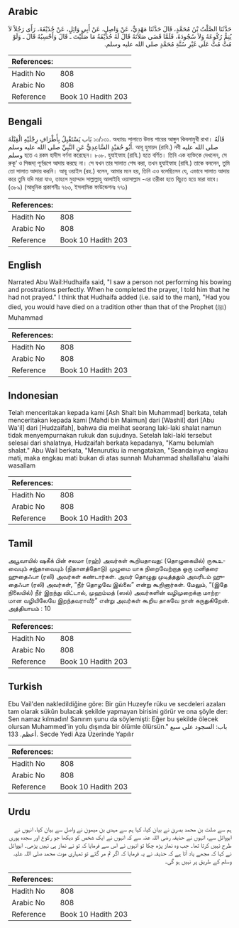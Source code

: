 ## Arabic


<div dir="rtl" lang="ar" style={{fontSize:'larger',backgroundColor:'#f8f9fa',padding:20}}>
حَدَّثَنَا الصَّلْتُ بْنُ مُحَمَّدٍ، قَالَ حَدَّثَنَا مَهْدِيٌّ، عَنْ وَاصِلٍ، عَنْ أَبِي وَائِلٍ، عَنْ حُذَيْفَةَ، رَأَى رَجُلاً لاَ يُتِمُّ رُكُوعَهُ وَلاَ سُجُودَهُ، فَلَمَّا قَضَى صَلاَتَهُ قَالَ لَهُ حُذَيْفَةُ مَا صَلَّيْتَ ـ قَالَ وَأَحْسِبُهُ قَالَ ـ وَلَوْ مُتَّ مُتَّ عَلَى غَيْرِ سُنَّةِ مُحَمَّدٍ صلى الله عليه وسلم‏.‏
</div>
<div style={{backgroundColor:'#f8f9fa',padding:20, marginBottom: 10}}><table> <thead> <tr> <th>References:</th> <th></th> </tr> </thead> <tbody><tr><td>Hadith No</td><td>808</td></tr><tr><td>Arabic No</td><td>808</td></tr><tr><td>Reference</td><td>Book 10 Hadith 203</td></tr></tbody></table></div>

## Bengali


<div dir="ltr" lang="bn" style={{fontSize:'larger',backgroundColor:'#f8f9fa',padding:20}}>
بَاب يَسْتَقْبِلُ بِأَطْرَافِ رِجْلَيْهِ الْقِبْلَةَ ১০/১৩১. অধ্যায়ঃ সালাতে উভয় পায়ের আঙ্গুল কিবলামুখী রাখা। قَالَهُ أَبُو حُمَيْدٍ السَّاعِدِيُّ عَنِ النَّبِيِّ صلى الله عليه وسلم‏. আবূ হুমায়দ (রাযি.) নবী صلى الله عليه وسلم‏ হতে এ রকম হাদীস বর্ণনা করেছেন। ৮০৮. হুযাইফাহ (রাযি.) হতে বর্ণিত। তিনি এক ব্যক্তিকে দেখলেন, সে রুকূ‘ ও সিজদা্ পূর্ণরূপে আদায় করছে না। সে যখন তার সালাত শেষ করা, তখন হুযাইফাহ (রাযি.) তাকে বললেন, তুমি তো সালাত আদায় করনি। আবূ ওয়াইল (রহ.) বলেন, আমার মনে হয়, তিনি এও বলেছিলেন যে, এভাবে সালাত আদায় করে তুমি যদি মারা যাও, তাহলে মুহাম্মাদ সাল্লাল্লাহু আলাইহি ওয়াসাল্লাম -এর তরীকা হতে বিচ্যুত হয়ে মারা যাবে। (৩৮৯) (আধুনিক প্রকাশনীঃ ৭৬৩, ইসলামিক ফাউন্ডেশনঃ ৭৭১)
</div>
<div style={{backgroundColor:'#f8f9fa',padding:20, marginBottom: 10}}><table> <thead> <tr> <th>References:</th> <th></th> </tr> </thead> <tbody><tr><td>Hadith No</td><td>808</td></tr><tr><td>Arabic No</td><td>808</td></tr><tr><td>Reference</td><td>Book 10 Hadith 203</td></tr></tbody></table></div>

## English


<div dir="ltr" lang="en" style={{fontSize:'larger',backgroundColor:'#f8f9fa',padding:20}}>
Narrated Abu Wail:Hudhaifa said, "I saw a person not performing his bowing and prostrations perfectly. When he completed the prayer, I told him that he had not prayed." I think that Hudhaifa added (i.e. said to the man), "Had you died, you would have died on a tradition other than that of the Prophet (ﷺ) Muhammad
</div>
<div style={{backgroundColor:'#f8f9fa',padding:20, marginBottom: 10}}><table> <thead> <tr> <th>References:</th> <th></th> </tr> </thead> <tbody><tr><td>Hadith No</td><td>808</td></tr><tr><td>Arabic No</td><td>808</td></tr><tr><td>Reference</td><td>Book 10 Hadith 203</td></tr></tbody></table></div>

## Indonesian


<div dir="ltr" lang="id" style={{fontSize:'larger',backgroundColor:'#f8f9fa',padding:20}}>
Telah menceritakan kepada kami [Ash Shalt bin Muhammad] berkata, telah menceritakan kepada kami [Mahdi bin Maimun] dari [Washil] dari [Abu Wa'il] dari [Hudzaifah], bahwa dia melihat seorang laki-laki shalat namun tidak menyempurnakan rukuk dan sujudnya. Setelah laki-laki tersebut selesai dari shalatnya, Hudzaifah berkata kepadanya, "Kamu belumlah shalat." Abu Wail berkata, "Menurutku ia mengatakan, "Seandainya engkau mati, maka engkau mati bukan di atas sunnah Muhammad shallallahu 'alaihi wasallam
</div>
<div style={{backgroundColor:'#f8f9fa',padding:20, marginBottom: 10}}><table> <thead> <tr> <th>References:</th> <th></th> </tr> </thead> <tbody><tr><td>Hadith No</td><td>808</td></tr><tr><td>Arabic No</td><td>808</td></tr><tr><td>Reference</td><td>Book 10 Hadith 203</td></tr></tbody></table></div>

## Tamil


<div dir="ltr" lang="ta" style={{fontSize:'larger',backgroundColor:'#f8f9fa',padding:20}}>
அபூவாயில் ஷகீக் பின் சலமா (ரஹ்) அவர்கள் கூறியதாவது: (தொழுகையில்) ருகூஉவையும் சஜ்தாவையும் (நிதானத்தோடு) முழுமை யாக நிறைவேற்றாத ஒரு மனிதரை ஹுதைஃபா (ரலி) அவர்கள் கண்டார்கள். அவர் தொழுது முடித்ததும் அவரிடம் ஹுதைஃபா (ரலி) அவர்கள், “நீர் தொழவே இல்லை” என்று கூறினார்கள். மேலும், “(இதே நிலையில்) நீர் இறந்து விட்டால், முஹம்மத் (ஸல்) அவர்களின் வழிமுறைக்கு மாற்றமான வழியிலேயே இறந்தவராவீர்” என்று அவர்கள் கூறிய தாகவே நான் கருதுகிறேன். அத்தியாயம் : 10
</div>
<div style={{backgroundColor:'#f8f9fa',padding:20, marginBottom: 10}}><table> <thead> <tr> <th>References:</th> <th></th> </tr> </thead> <tbody><tr><td>Hadith No</td><td>808</td></tr><tr><td>Arabic No</td><td>808</td></tr><tr><td>Reference</td><td>Book 10 Hadith 203</td></tr></tbody></table></div>

## Turkish


<div dir="ltr" lang="tr" style={{fontSize:'larger',backgroundColor:'#f8f9fa',padding:20}}>
Ebu Vail'den nakledildiğine göre: Bir gün Huzeyfe rüku ve secdeleri azaları tam olarak sükûn bulacak şekilde yapmayan birisini görür ve ona şöyle der: Sen namaz kılmadın! Sanırım şunu da söylemişti: Eğer bu şekilde ölecek olursan Muhammed'in yolu dışında bir ölümle ölürsün." باب: السجود على سبع أعظم. 133. Secde Yedi Aza Üzerinde Yapılır
</div>
<div style={{backgroundColor:'#f8f9fa',padding:20, marginBottom: 10}}><table> <thead> <tr> <th>References:</th> <th></th> </tr> </thead> <tbody><tr><td>Hadith No</td><td>808</td></tr><tr><td>Arabic No</td><td>808</td></tr><tr><td>Reference</td><td>Book 10 Hadith 203</td></tr></tbody></table></div>

## Urdu


<div dir="rtl" lang="ur" style={{fontSize:'larger',backgroundColor:'#f8f9fa',padding:20}}>
ہم سے صلت بن محمد بصریٰ نے بیان کیا، کہا ہم سے مہدی بن میمون نے واصل سے بیان کیا، انہوں نے ابووائل سے، انہوں نے حذیفہ رضی اللہ عنہ سے کہ انہوں نے ایک شخص کو دیکھا جو رکوع اور سجدہ پوری طرح نہیں کرتا تھا۔ جب وہ نماز پڑھ چکا تو انہوں نے اس سے فرمایا کہ تو نے نماز ہی نہیں پڑھی۔ ابووائل نے کہا کہ مجھے یاد آتا ہے کہ حذیفہ نے یہ فرمایا کہ اگر تم مر گئے تو تمہاری موت محمد صلی اللہ علیہ وسلم کے طریق پر نہیں ہو گی۔
</div>
<div style={{backgroundColor:'#f8f9fa',padding:20, marginBottom: 10}}><table> <thead> <tr> <th>References:</th> <th></th> </tr> </thead> <tbody><tr><td>Hadith No</td><td>808</td></tr><tr><td>Arabic No</td><td>808</td></tr><tr><td>Reference</td><td>Book 10 Hadith 203</td></tr></tbody></table></div>
